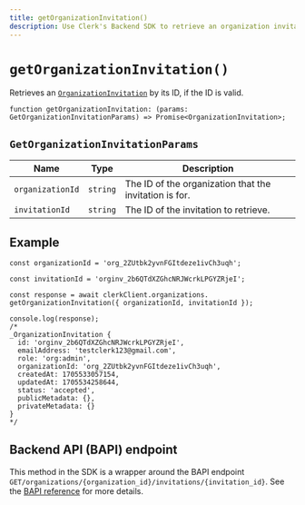 ```yaml
---
title: getOrganizationInvitation()
description: Use Clerk's Backend SDK to retrieve an organization invitation.
---
```


# `getOrganizationInvitation()`

Retrieves an [`OrganizationInvitation`](/docs/references/javascript/organization-invitation) by its ID, if the ID is valid.

```tsx
function getOrganizationInvitation: (params: GetOrganizationInvitationParams) => Promise<OrganizationInvitation>;
```

## `GetOrganizationInvitationParams`

| Name | Type | Description |
| --- | --- | --- |
| `organizationId` | `string` | The ID of the organization that the invitation is for. |
| `invitationId` | `string` | The ID of the invitation to retrieve. |

## Example

```tsx
const organizationId = 'org_2ZUtbk2yvnFGItdeze1ivCh3uqh';

const invitationId = 'orginv_2b6QTdXZGhcNRJWcrkLPGYZRjeI';

const response = await clerkClient.organizations.
getOrganizationInvitation({ organizationId, invitationId });

console.log(response);
/*
_OrganizationInvitation {
  id: 'orginv_2b6QTdXZGhcNRJWcrkLPGYZRjeI',
  emailAddress: 'testclerk123@gmail.com',
  role: 'org:admin',
  organizationId: 'org_2ZUtbk2yvnFGItdeze1ivCh3uqh',
  createdAt: 1705533057154,
  updatedAt: 1705534258644,
  status: 'accepted',
  publicMetadata: {},
  privateMetadata: {}
}
*/
```

## Backend API (BAPI) endpoint

This method in the SDK is a wrapper around the BAPI endpoint `GET/organizations/{organization_id}/invitations/{invitation_id}`. See the [BAPI reference](https://clerk.com/docs/reference/backend-api/tag/Organization-Invitations#operation/GetOrganizationInvitation) for more details.
